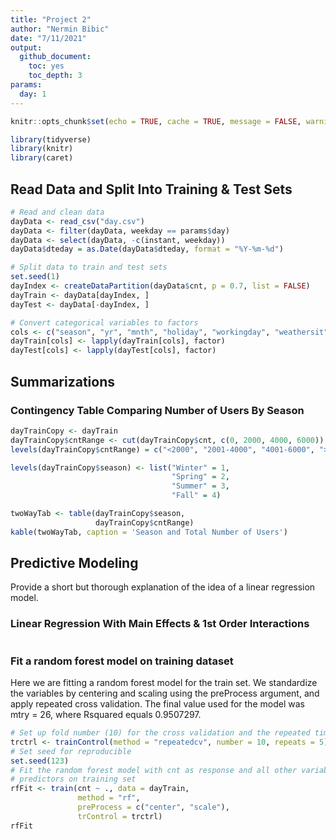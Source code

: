 ```yaml
---
title: "Project 2"
author: "Nermin Bibic"
date: "7/11/2021"
output:
  github_document:
    toc: yes
    toc_depth: 3
params:
  day: 1
---
```


```r
knitr::opts_chunk$set(echo = TRUE, cache = TRUE, message = FALSE, warning = FALSE, error = TRUE)
```

```r
library(tidyverse)
library(knitr)
library(caret)
```

## Read Data and Split Into Training & Test Sets

```r
# Read and clean data
dayData <- read_csv("day.csv")
dayData <- filter(dayData, weekday == params$day)
dayData <- select(dayData, -c(instant, weekday))
dayData$dteday = as.Date(dayData$dteday, format = "%Y-%m-%d")

# Split data to train and test sets
set.seed(1)
dayIndex <- createDataPartition(dayData$cnt, p = 0.7, list = FALSE)
dayTrain <- dayData[dayIndex, ]
dayTest <- dayData[-dayIndex, ]

# Convert categorical variables to factors
cols <- c("season", "yr", "mnth", "holiday", "workingday", "weathersit")
dayTrain[cols] <- lapply(dayTrain[cols], factor)
dayTest[cols] <- lapply(dayTest[cols], factor)
```

## Summarizations

### Contingency Table Comparing Number of Users By Season

```r
dayTrainCopy <- dayTrain
dayTrainCopy$cntRange <- cut(dayTrainCopy$cnt, c(0, 2000, 4000, 6000))
levels(dayTrainCopy$cntRange) = c("<2000", "2001-4000", "4001-6000", ">6000")

levels(dayTrainCopy$season) <- list("Winter" = 1,
                                    "Spring" = 2,
                                    "Summer" = 3,
                                    "Fall" = 4)

twoWayTab <- table(dayTrainCopy$season,
                   dayTrainCopy$cntRange)
kable(twoWayTab, caption = 'Season and Total Number of Users')
```



## Predictive Modeling

Provide a short but thorough explanation of the idea of a linear regression model.

### Linear Regression With Main Effects & 1st Order Interactions

```r

```

### Fit a random forest model on training dataset

Here we are fitting a random forest model for the train set. We standardize the variables by centering and scaling using the preProcess argument, and apply repeated cross validation. The final value used for the model was mtry = 26, where Rsquared equals 0.9507297.

```r
# Set up fold number (10) for the cross validation and the repeated times (5) of the whole CV 
trctrl <- trainControl(method = "repeatedcv", number = 10, repeats = 5)
# Set seed for reproducible
set.seed(123)
# Fit the random forest model with cnt as response and all other variables as
# predictors on training set
rfFit <- train(cnt ~ ., data = dayTrain,
               method = "rf",
               preProcess = c("center", "scale"),
               trControl = trctrl)
rfFit
```



